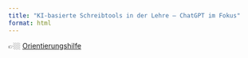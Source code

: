 ```yaml
---
title: "KI-basierte Schreibtools in der Lehre – ChatGPT im Fokus"
format: html
---
```


👉🏼 [Orientierungshilfe](https://virtuelleakademie.notion.site/KI-in-der-Lehre-af068030108844c4834ef00824fd8da6?p=f671067195a94f2d8239931c09ae92ec&pm=s)